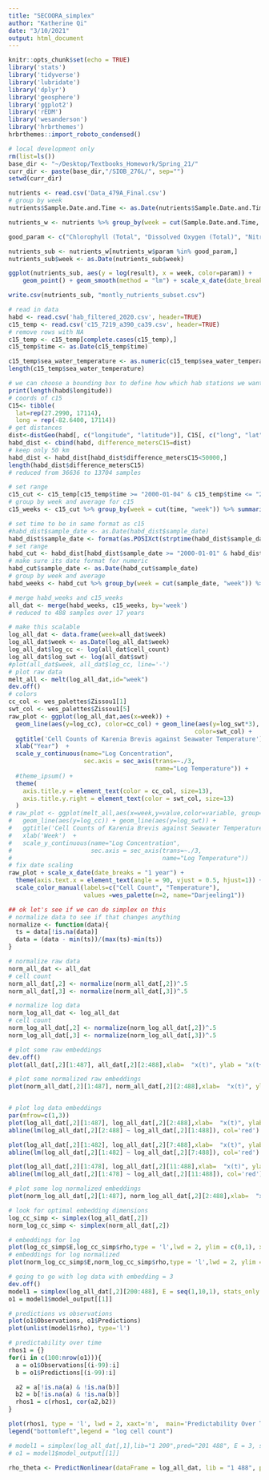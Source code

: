 ```yaml
---
title: "SECOORA_simplex"
author: "Katherine Qi"
date: "3/10/2021"
output: html_document
---
```


```r
knitr::opts_chunk$set(echo = TRUE)
library('stats')
library('tidyverse')
library('lubridate')
library('dplyr')
library('geosphere')
library('ggplot2')
library('rEDM')
library('wesanderson')
library('hrbrthemes')
hrbrthemes::import_roboto_condensed()
```

```r
# local development only
rm(list=ls())
base_dir <- "~/Desktop/Textbooks_Homework/Spring_21/"
curr_dir <- paste(base_dir,"/SIOB_276L/", sep="")
setwd(curr_dir)
```

```r
nutrients <- read.csv('Data_479A_Final.csv')
# group by week
nutrients$Sample.Date.and.Time <- as.Date(nutrients$Sample.Date.and.Time)

nutrients_w <- nutrients %>% group_by(week = cut(Sample.Date.and.Time, "week"), param = Parameter.Name) %>% summarise(result = mean(Sample.Result))

good_param <- c("Chlorophyll (Total", "Dissolved Oxygen (Total)", "Nitrogen- Total (Total)", "Phosphorus- Total (Total)", "Salinity (Total)", "Temperature (Total)", "pH (Total)", "Iron (Dissolved)")

nutrients_sub <- nutrients_w[nutrients_w$param %in% good_param,]
nutrients_sub$week <- as.Date(nutrients_sub$week)

ggplot(nutrients_sub, aes(y = log(result), x = week, color=param)) +
    geom_point() + geom_smooth(method = "lm") + scale_x_date(date_breaks = "1 year") + theme(axis.text.x = element_text(angle = 90, vjust = 0.5, hjust=1))

write.csv(nutrients_sub, "montly_nutrients_subset.csv")
```



```r
# read in data
habd <- read.csv('hab_filtered_2020.csv', header=TRUE)
c15_temp <- read.csv('c15_7219_a390_ca39.csv', header=TRUE)
# remove rows with NA
c15_temp <- c15_temp[complete.cases(c15_temp),]
c15_temp$time <- as.Date(c15_temp$time)

c15_temp$sea_water_temperature <- as.numeric(c15_temp$sea_water_temperature)
length(c15_temp$sea_water_temperature)
```

```r
# we can choose a bounding box to define how which hab stations we want, filtering out the stations that are too far away- we can start with a radius of 50 km
print(length(habd$longitude))
# coords of c15
C15<- tibble(
  lat=rep(27.2990, 17114),
  long = rep(-82.6400, 17114))
# get distances
dist<-distGeo(habd[, c("longitude", "latitude")], C15[, c("long", "lat")])
habd_dist <- cbind(habd, difference_metersC15=dist)
# keep only 50 km
habd_dist <- habd_dist[habd_dist$difference_metersC15<50000,]
length(habd_dist$difference_metersC15)
# reduced from 36636 to 13704 samples
```

```r
# set range
c15_cut <- c15_temp[c15_temp$time >= "2000-01-04" & c15_temp$time <= "2017-05-22",]
# group by week and average for c15
c15_weeks <- c15_cut %>% group_by(week = cut(time, "week")) %>% summarise(swt = mean(sea_water_temperature))

# set time to be in same format as c15
#habd_dist$sample_date <- as.Date(habd_dist$sample_date)
habd_dist$sample_date <- format(as.POSIXct(strptime(habd_dist$sample_date,"%m/%d/%Y %H:%M",tz="")) ,format = "%Y-%m-%d")
# set range
habd_cut <- habd_dist[habd_dist$sample_date >= "2000-01-01" & habd_dist$sample_date <= "2017-05-22",]
# make sure its date format for numeric
habd_cut$sample_date <- as.Date(habd_cut$sample_date)
# group by week and average
habd_weeks <- habd_cut %>% group_by(week = cut(sample_date, "week")) %>% summarise(cell_count = mean(cellcount))
```

```r
# merge habd_weeks and c15_weeks
all_dat <- merge(habd_weeks, c15_weeks, by='week')
# reduced to 488 samples over 17 years

# make this scalable
log_all_dat <- data.frame(week=all_dat$week)
log_all_dat$week <- as.Date(log_all_dat$week)
log_all_dat$log_cc <- log(all_dat$cell_count)
log_all_dat$log_swt <- log(all_dat$swt)
#plot(all_dat$week, all_dat$log_cc, line='-')
# plot raw data
melt_all <- melt(log_all_dat,id="week")
dev.off()
# colors
cc_col <- wes_palettes$Zissou1[1]
swt_col <- wes_palettes$Zissou1[5]
raw_plot <- ggplot(log_all_dat,aes(x=week)) +
  geom_line(aes(y=log_cc), color=cc_col) + geom_line(aes(y=log_swt*3), 
                                                    color=swt_col) + 
  ggtitle('Cell Counts of Karenia Brevis against Seawater Temperature') +
  xlab("Year")  + 
  scale_y_continuous(name="Log Concentration", 
                     sec.axis = sec_axis(trans=~./3, 
                                         name="Log Temperature")) + 
  #theme_ipsum() + 
  theme(
    axis.title.y = element_text(color = cc_col, size=13),
    axis.title.y.right = element_text(color = swt_col, size=13)
  )
# raw_plot <- ggplot(melt_all,aes(x=week,y=value,color=variable, group=variable)) +
#   geom_line(aes(y=log_cc)) + geom_line(aes(y=log_swt)) + 
#   ggtitle('Cell Counts of Karenia Brevis against Seawater Temperature') +
#   xlab('Week')  + 
#   scale_y_continuous(name="Log Concentration", 
#                      sec.axis = sec_axis(trans=~./3, 
#                                          name="Log Temperature"))
# fix date scaling
raw_plot + scale_x_date(date_breaks = "1 year") + 
  theme(axis.text.x = element_text(angle = 90, vjust = 0.5, hjust=1)) +
  scale_color_manual(labels=c("Cell Count", "Temperature"),
                     values =wes_palette(n=2, name="Darjeeling1"))
```


```r
## ok let's see if we can do simplex on this
# normalize data to see if that changes anything
normalize <- function(data){
  ts = data[!is.na(data)]
  data = (data - min(ts))/(max(ts)-min(ts))
}

# normalize raw data
norm_all_dat <- all_dat
# cell count
norm_all_dat[,2] <- normalize(norm_all_dat[,2])^.5
norm_all_dat[,3] <- normalize(norm_all_dat[,3])^.5

# normalize log data
norm_log_all_dat <- log_all_dat
# cell count
norm_log_all_dat[,2] <- normalize(norm_log_all_dat[,2])^.5
norm_log_all_dat[,3] <- normalize(norm_log_all_dat[,3])^.5

# plot some raw embeddings
dev.off()
plot(all_dat[,2][1:487], all_dat[,2][2:488],xlab=  "x(t)", ylab = "x(t+1)", main = "Cell Count Raw Embedding")

# plot some normalized raw embeddings
plot(norm_all_dat[,2][1:487], norm_all_dat[,2][2:488],xlab=  "x(t)", ylab = "x(t+1)", main = "Normalized Cell Count Raw Embedding")


# plot log data embeddings 
par(mfrow=c(1,3))
plot(log_all_dat[,2][1:487], log_all_dat[,2][2:488],xlab=  "x(t)", ylab = "x(t+1)", main = "Raw Embedding for 1 week")
abline(lm(log_all_dat[,2][2:488] ~ log_all_dat[,2][1:488]), col='red')

plot(log_all_dat[,2][1:482], log_all_dat[,2][7:488],xlab=  "x(t)", ylab = "x(t+5)", main = "Raw Embedding for 5 weeks")
abline(lm(log_all_dat[,2][1:482] ~ log_all_dat[,2][7:488]), col='red')

plot(log_all_dat[,2][1:478], log_all_dat[,2][11:488],xlab=  "x(t)", ylab = "x(t+10)", main = "Raw Embedding for 10 weeks")
abline(lm(log_all_dat[,2][1:478] ~ log_all_dat[,2][11:488]), col='red')

# plot some log normalized embeddings
plot(norm_log_all_dat[,2][1:487], norm_log_all_dat[,2][2:488],xlab=  "x(t)", ylab = "x(t+1)", main = "Normalized Log Cell Count Raw Embedding")
```

```r
# look for optimal embedding dimensions
log_cc_simp <- simplex(log_all_dat[,2])
norm_log_cc_simp <- simplex(norm_all_dat[,2])

# embeddings for log 
plot(log_cc_simp$E,log_cc_simp$rho,type = 'l',lwd = 2, ylim = c(0,1), xlab="Embed Dimension", ylab='rho', main='Log-Transformed Cell Counts')
# embeddings for log normalized
plot(norm_log_cc_simp$E,norm_log_cc_simp$rho,type = 'l',lwd = 2, ylim = c(0,1), xlab="Embed Dimension", ylab='rho', main='Normalized Log-Transformed Cell Counts')
```


```r
# going to go with log data with embedding = 3
dev.off()
model1 = simplex(log_all_dat[,2][200:488], E = seq(1,10,1), stats_only = T)
o1 = model1$model_output[[1]]

# predictions vs observations
plot(o1$Observations, o1$Predictions)
plot(unlist(model1$rho), type='l')

# predictability over time
rhos1 = {}
for(i in c(100:nrow(o1))){
  a = o1$Observations[(i-99):i]
  b = o1$Predictions[(i-99):i]

  a2 = a[!is.na(a) & !is.na(b)]
  b2 = b[!is.na(a) & !is.na(b)]
  rhos1 = c(rhos1, cor(a2,b2))
}

plot(rhos1, type = 'l', lwd = 2, xaxt='n',  main='Predictability Over Time')
legend("bottomleft",legend = "log cell count")

# model1 = simplex(log_all_dat[,1],lib="1 200",pred="201 488", E = 3, stats_only = F)
# o1 = model1$model_output[[1]]
```

```r
rho_theta <- PredictNonlinear(dataFrame = log_all_dat, lib = "1 488", pred = "1 488", target = "log_cc", columns = "log_swt", E = 5, embedded = TRUE)
```

